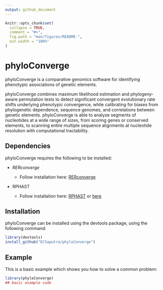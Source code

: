 ```yaml
---
output: github_document
---
```


<!-- README.md is generated from README.Rmd. Please edit that file -->

```r
knitr::opts_chunk$set(
  collapse = TRUE,
  comment = "#>",
  fig.path = "man/figures/README-",
  out.width = "100%"
)
```

# phyloConverge

<!-- badges: start -->
<!-- badges: end -->

phyloConverge is a comparative genomics software for identifying phenotypic associations of genetic elements.

phyloConverge combines maximum likelihood estimation and phylogeny-aware permutation tests to detect significant convergent evolutionary rate shifts underlying phenotypic convergence, while calibrating for biases from phylogenetic dependence, sequence genomes, and correlations between genetic elements. phyloConverge is able to analyze segments of nucleotides at a wide range of sizes, from scoring genes or conserved elements, to scanning entire multiple sequence alignments at nucleotide resolution with computational tractability.

## Dependencies
phyloConverge requires the following to be installed:

* _RERconverge_

  + Follow installation here: [RERconverge](https://github.com/nclark-lab/RERconverge)
  
* RPHAST

  + Follow installation here: [RPHAST](https://github.com/CshlSiepelLab/RPHAST) or [here](https://confluence.cc.lehigh.edu/display/LKB/Install+RPHAST+on+Windows)

## Installation

phyloConverge can be installed using the devtools package, using the following command:

``` r
library(devtools)
install_github("ECSaputra/phyloConverge")
```

## Example

This is a basic example which shows you how to solve a common problem:

```r
library(phyloConverge)
## basic example code
```

